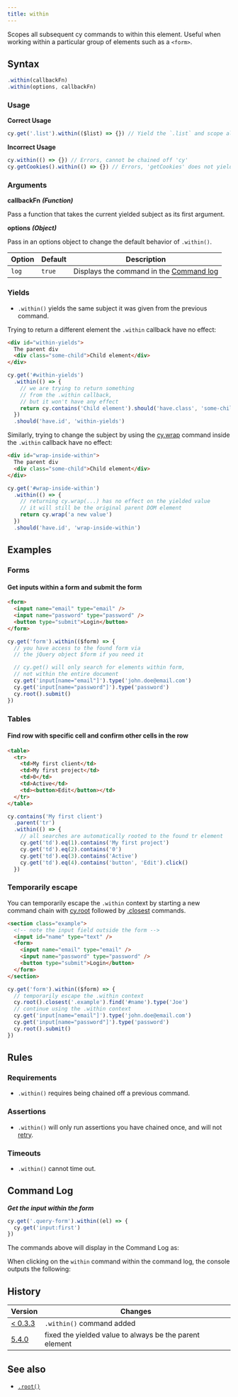```yaml
---
title: within
---
```


Scopes all subsequent cy commands to within this element. Useful when working
within a particular group of elements such as a `<form>`.

## Syntax

```javascript
.within(callbackFn)
.within(options, callbackFn)
```

### Usage

**<Icon name="check-circle" color="green" /> Correct Usage**

```javascript
cy.get('.list').within(($list) => {}) // Yield the `.list` and scope all commands within it
```

**<Icon name="exclamation-triangle" color="red" /> Incorrect Usage**

```javascript
cy.within(() => {}) // Errors, cannot be chained off 'cy'
cy.getCookies().within(() => {}) // Errors, 'getCookies' does not yield DOM element
```

### Arguments

**<Icon name="angle-right" /> callbackFn** **_(Function)_**

Pass a function that takes the current yielded subject as its first argument.

**<Icon name="angle-right" /> options** **_(Object)_**

Pass in an options object to change the default behavior of `.within()`.

| Option | Default | Description                                                                              |
| ------ | ------- | ---------------------------------------------------------------------------------------- |
| `log`  | `true`  | Displays the command in the [Command log](/guides/core-concepts/cypress-app#Command-Log) |

### Yields [<Icon name="question-circle"/>](/guides/core-concepts/introduction-to-cypress#Subject-Management)

- `.within()` yields the same subject it was given from the previous
command.

Trying to return a different element the `.within` callback have no effect:

```html
<div id="within-yields">
  The parent div
  <div class="some-child">Child element</div>
</div>
```

```js
cy.get('#within-yields')
  .within(() => {
    // we are trying to return something
    // from the .within callback,
    // but it won't have any effect
    return cy.contains('Child element').should('have.class', 'some-child')
  })
  .should('have.id', 'within-yields')
```

Similarly, trying to change the subject by using the
[cy.wrap](/api/commands/wrap) command inside the `.within` callback have no
effect:

```html
<div id="wrap-inside-within">
  The parent div
  <div class="some-child">Child element</div>
</div>
```

```js
cy.get('#wrap-inside-within')
  .within(() => {
    // returning cy.wrap(...) has no effect on the yielded value
    // it will still be the original parent DOM element
    return cy.wrap('a new value')
  })
  .should('have.id', 'wrap-inside-within')
```

## Examples

### Forms

#### Get inputs within a form and submit the form

```html
<form>
  <input name="email" type="email" />
  <input name="password" type="password" />
  <button type="submit">Login</button>
</form>
```

```javascript
cy.get('form').within(($form) => {
  // you have access to the found form via
  // the jQuery object $form if you need it

  // cy.get() will only search for elements within form,
  // not within the entire document
  cy.get('input[name="email"]').type('john.doe@email.com')
  cy.get('input[name="password"]').type('password')
  cy.root().submit()
})
```

### Tables

#### Find row with specific cell and confirm other cells in the row

```html
<table>
  <tr>
    <td>My first client</td>
    <td>My first project</td>
    <td>0</td>
    <td>Active</td>
    <td><button>Edit</button></td>
  </tr>
</table>
```

```javascript
cy.contains('My first client')
  .parent('tr')
  .within(() => {
    // all searches are automatically rooted to the found tr element
    cy.get('td').eq(1).contains('My first project')
    cy.get('td').eq(2).contains('0')
    cy.get('td').eq(3).contains('Active')
    cy.get('td').eq(4).contains('button', 'Edit').click()
  })
```

### Temporarily escape

You can temporarily escape the `.within` context by starting a new command chain
with [cy.root](/api/commands/root) followed by [.closest](/api/commands/closest)
commands.

```html
<section class="example">
  <!-- note the input field outside the form -->
  <input id="name" type="text" />
  <form>
    <input name="email" type="email" />
    <input name="password" type="password" />
    <button type="submit">Login</button>
  </form>
</section>
```

```javascript
cy.get('form').within(($form) => {
  // temporarily escape the .within context
  cy.root().closest('.example').find('#name').type('Joe')
  // continue using the .within context
  cy.get('input[name="email"]').type('john.doe@email.com')
  cy.get('input[name="password"]').type('password')
  cy.root().submit()
})
```

## Rules

### Requirements [<Icon name="question-circle"/>](/guides/core-concepts/introduction-to-cypress#Chains-of-Commands)

- `.within()` requires being chained off a previous command.

### Assertions [<Icon name="question-circle"/>](/guides/core-concepts/introduction-to-cypress#Assertions)

- `.within()` will only run assertions you have chained once, and will
not [retry](/guides/core-concepts/retry-ability).

### Timeouts [<Icon name="question-circle"/>](/guides/core-concepts/introduction-to-cypress#Timeouts)

- `.within()` cannot time out.

## Command Log

**_Get the input within the form_**

```javascript
cy.get('.query-form').within((el) => {
  cy.get('input:first')
})
```

The commands above will display in the Command Log as:

<DocsImage src="/img/api/within/go-within-other-dom-elements.png" alt="Command Log within" />

When clicking on the `within` command within the command log, the console
outputs the following:

<DocsImage src="/img/api/within/within-shows-its-yield-in-console-log.png" alt="Console Log within" />

## History

| Version                                       | Changes                                                 |
| --------------------------------------------- | ------------------------------------------------------- |
| [< 0.3.3](/guides/references/changelog#0-3-3) | `.within()` command added                               |
| [5.4.0](/guides/references/changelog#5-4-0)   | fixed the yielded value to always be the parent element |

## See also

- [`.root()`](/api/commands/root)
